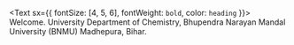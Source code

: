 <Text sx={{ fontSize: [4, 5, 6], fontWeight: `bold`, color: `heading` }}>
 Welcome.
</Text>
University Department of Chemistry, Bhupendra Narayan Mandal University (BNMU)
Madhepura, Bihar.


